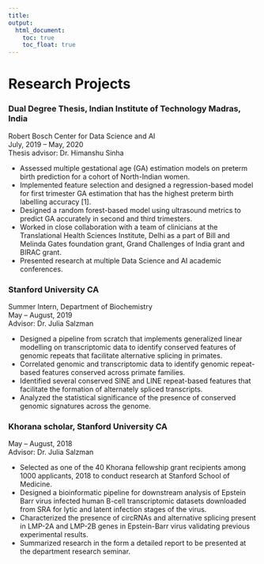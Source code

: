```yaml
---
title: 
output: 
  html_document:
    toc: true
    toc_float: true
---
```


# Research Projects
### Dual Degree Thesis, Indian Institute of Technology Madras, India
Robert Bosch Center for Data Science and AI
<br> July, 2019 – May, 2020
<br> Thesis advisor: Dr. Himanshu Sinha	

*	Assessed multiple gestational age (GA) estimation models on preterm birth prediction for a cohort of North-Indian women.
*	Implemented feature selection and designed a regression-based model for first trimester GA estimation that has the highest preterm birth labelling accuracy [1].
*	Designed a random forest-based model using ultrasound metrics to predict GA accurately in second and third trimesters.
*	Worked in close collaboration with a team of clinicians at the Translational Health Sciences Institute, Delhi as a part of Bill and Melinda Gates foundation grant, Grand Challenges of India grant and BIRAC grant.
*	Presented research at multiple Data Science and AI academic conferences.

### Stanford University CA
Summer Intern, Department of Biochemistry	
May – August, 2019
<br>Advisor: Dr. Julia Salzman

*	Designed a pipeline from scratch that implements generalized linear modelling on transcriptomic data to identify conserved features of genomic repeats that facilitate alternative splicing in primates. 
*	Correlated genomic and transcriptomic data to identify genomic repeat-based features conserved across primate families.
*	Identified several conserved SINE and LINE repeat-based features that facilitate the formation of alternately spliced transcripts.
*	Analyzed the statistical significance of the presence of conserved genomic signatures across the genome.

### Khorana scholar, Stanford University CA
May – August, 2018
<br>Advisor: Dr. Julia Salzman

*	Selected as one of the 40 Khorana fellowship grant recipients among 1000 applicants, 2018 to conduct research at Stanford School of Medicine. 
*	Designed a bioinformatic pipeline for downstream analysis of Epstein Barr virus infected human B-cell transcriptomic datasets downloaded from SRA for lytic and latent infection stages of the virus.
*	Characterized the presence of circRNAs and alternative splicing present in LMP-2A and LMP-2B genes in Epstein-Barr virus validating previous experimental results.
*	Summarized research in the form a detailed report to be presented at the department research seminar.

